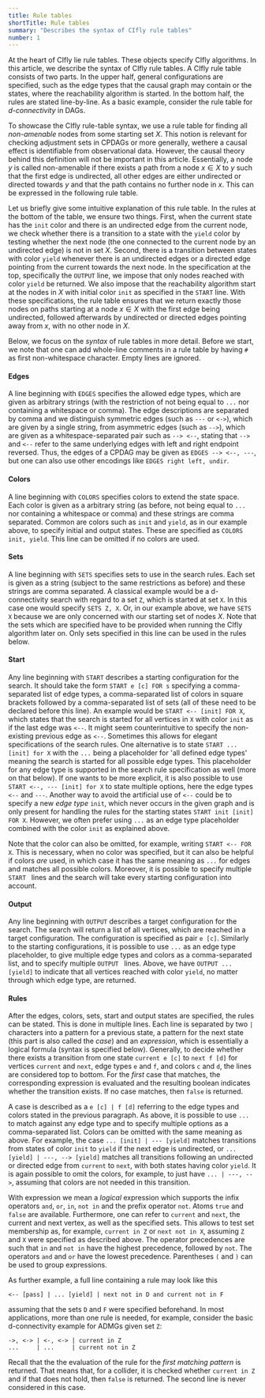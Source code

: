 ```yaml
---
title: Rule tables
shortTitle: Rule tables
summary: "Describes the syntax of CIfly rule tables"
number: 1
---
```



At the heart of CIfly lie rule tables. These objects specify CIfly algorithms. In this article, we describe the syntax of CIfly rule tables. A CIfly rule table consists of two parts. In the upper half, general configurations are specified, such as the edge types that the causal graph may contain or the states, where the reachability algorithm is started. In the bottom half, the rules are stated line-by-line. 
As a basic example, consider the rule table for *d-connectivity* in DAGs. 

To showcase the CIfly rule-table syntax, we use a rule table for finding all *non-amenable* nodes from some starting set $X$. This notion is relevant for checking adjustment sets in CPDAGs or more generally, wethere a causal effect is identifiable from observational data. However, the causal theory behind this definition will not be important in this article. Essentially, a node $y$ is called non-amenable if there exists a path from a node $x \in X$ to $y$ such that the first edge is undirected, all other edges are either undirected or directed towards $y$ and that the path contains no further node in $x$.  This can be expressed in the following rule table. 

<Ruletable id="not_amenable_cpdag" suppressButton={true}/>

Let us briefly give some intuitive explanation of this rule table. In the rules at the bottom of the table, we ensure two things. First, when the current state has the ```init``` color and there is an undirected edge from the current node, we check whether there is a transition to a state with the ```yield``` color by testing whether the next node (the one connected to the current node by an undirected edge) is not in set $X$. Second, there is a transition between states with color ```yield``` whenever there is an undirected edges or a directed edge pointing from the current towards the next node. In the specification at the top, specifically the ```OUTPUT``` line, we impose that only nodes reached with color ```yield``` be returned. We also impose that the reachability algorithm start at the nodes in $X$ with initial color ```init``` as specified in the ```START``` line. With these specifications, the rule table ensures that we return exactly those nodes on paths starting at a node $x \in X$ with the first edge being undirected, followed afterwards by undirected or directed edges pointing away from $x$, with no other node in $X$. 

Below, we focus on the *syntax* of rule tables in more detail. Before we start, we note that one can add whole-line comments in a rule table by having ```#``` as first non-whitespace character. Empty lines are ignored. 

#### Edges

A line beginning with ```EDGES``` specifies the allowed edge types, which are given as arbitrary strings (with the restriction of not being equal to ```...``` nor containing a whitespace or comma).  The edge descriptions are separated by comma and we distinguish symmetric edges (such as ```---``` or ```<->```), which are given by a single string, from asymmetric edges (such as ```-->```), which are given as a whitespace-separated pair such as ```--> <--```, stating that ```-->``` and ```<--``` refer to the same underlying edges with left and right endpoint reversed. Thus, the edges of a CPDAG may be given as ```EDGES --> <--, ---```, but one can also use other encodings like ```EDGES right left, undir```. 

#### Colors
A line beginning with ```COLORS``` specifies colors to extend the state space. Each color is given as a arbitrary string (as before, not being equal to ```...``` nor containing a whitespace or comma) and these strings are comma separated. Common are colors such as ```init``` and ```yield```, as in our example above, to specify initial and output states. These are specified as ```COLORS init, yield```. This line can be omitted if no colors are used. 

#### Sets
A line beginning with ```SETS``` specifies sets to use in the search rules. Each set is given as a string (subject to the same restrictions as before) and these strings are comma separated. A classical example would be a d-connectivity search with regard to a set ```Z```, which is started at set ```X```. In this case one would specify ```SETS Z, X```. Or, in our example above, we have ```SETS X``` because we are only concerned with our starting set of nodes $X$. Note that the sets which are specified have to be provided when running the CIfly algorithm later on. Only sets specified in this line can be used in the rules below. 

#### Start
Any line beginning with ```START``` describes a starting configuration for the search. It should take the form ```START e [c] FOR s```  specifying a comma-separated list of edge types, a comma-separated list of colors in square brackets followed by a comma-separated list of sets (all of these need to be declared before this line). An example would be ```START <-- [init] FOR X```, which states that the search is started for all vertices in ```X``` with color ```init``` as if the last edge was ```<--```. It might seem counterintuitive to specify the non-existing previous edge as ```<--```. Sometimes this allows for elegant specifications of the search rules. One alternative is to state ```START ... [init] for X``` with the ```...``` being a placeholder for 'all defined edge types' meaning the search is started for all possible edge types. This placeholder for any edge type is supported in the search rule specification as well (more on that below). If one wants to be more explicit, it is also possible to use ```START <--, --- [init] for X``` to state multiple options, here the edge types ```<--``` and ```---```. Another way to avoid the artificial use of ```<--``` could be to specify a new *edge type* ```init```, which never occurs in the given graph and is only present for handling the rules for the starting states ```START init [init] FOR X```. However, we often prefer using ```...``` as an edge type placeholder combined with the color ```init``` as explained above. 

Note that the color can also be omitted, for example, writing ```START <-- FOR X```. This is necessary, when no color was specified, but it can also be helpful if colors *are* used, in which case it has the same meaning as ```...``` for edges and matches all possible colors. Moreover, it is possible to specify multiple ```START ``` lines and the search will take every starting configuration into account. 

#### Output
Any line beginning with ```OUTPUT``` describes a target configuration for the search. The search will return a list of all vertices, which are reached in a target configuration. The configuration is specified as pair ```e [c]```. Similarly to the starting configurations, it is possible to use ```...``` as an edge type placeholder, to give multiple edge types and colors as a comma-separated list, and to specify multiple ```OUTPUT ``` lines. Above, we have ```OUTPUT ... [yield]``` to indicate that all vertices reached with color ```yield```, no matter through which edge type, are returned. 

#### Rules
After the edges, colors, sets, start and output states are specified, the rules can be stated. This is done in multiple lines. Each line is separated by two ```|``` characters into a pattern for a previous state, a pattern for the next state (this part is also called the *case*) and an *expression*, which is essentially a logical formula (syntax is specified below). Generally, to decide whether there exists a transition from one state ```current e [c]``` to ```next f [d]``` for vertices ```current``` and ```next```, edge types ```e``` and ```f```, and colors ```c``` and ```d```, the lines are considered top to bottom. For the *first* case that matches, the corresponding expression is evaluated and the resulting boolean indicates whether the transition exists. If no case matches, then ```false``` is returned. 

A case is described as a ```e [c] | f [d]``` referring to the edge types and colors stated in the previous paragraph. As above, it is possible to use ```...``` to match against any edge type and to specify multiple options as a comma-separated list. Colors can be omitted with the same meaning as above. For example, the case ```... [init] | --- [yield]``` matches transitions from states of color ```init``` to ```yield``` if the next edge is undirected, or ```... [yield] | ---, --> [yield]``` matches all transitions following an undirected or directed edge from ```current``` to ```next```, with both states having color ```yield```. It is again possible to omit the colors, for example, to just have ```... | ---, -->```, assuming that colors are not needed in this transition. 

With expression we mean a *logical* expression which supports the infix operators ```and```, ```or```, ```in```, ```not in``` and the prefix operator ```not```. Atoms ```true``` and ```false``` are available. Furthermore, one can refer to ```current``` and ```next```, the current and next vertex, as well as the specified sets. This allows to test set membership as, for example, ```current in Z``` or ```next not in X```, assuming ```Z``` and ```X``` were specified as described above. The operator precedences are such that ```in``` and ```not in``` have the highest precedence, followed by ```not```. The operators ```and``` and ```or``` have the lowest precedence. Parentheses ```(``` and ```)``` can be used to group expressions. 

As further example, a full line containing a rule may look like this
```cifly
<-- [pass] | ... [yield] | next not in D and current not in F
```
assuming that the sets ```D``` and ```F``` were specified beforehand. 
In most applications, more than one rule is needed, for example, consider the basic d-connectivity example for ADMGs given set ```Z```:
```cifly
->, <-> | <-, <-> | current in Z
...     | ...     | current not in Z
```
Recall that the the evaluation of the rule for the *first matching pattern* is returned. That means that, for a collider, it is checked whether ```current in Z``` and if that does not hold, then ```false``` is returned. The second line is never considered in this case.
